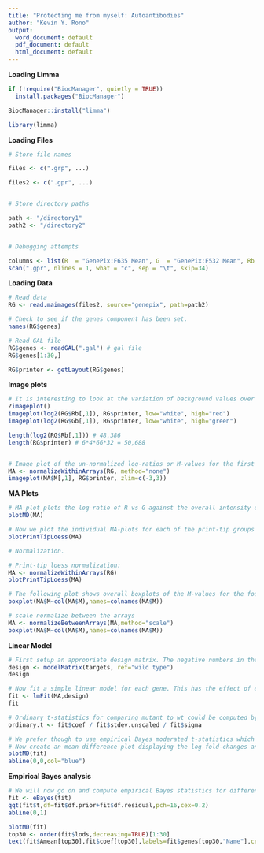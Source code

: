 ```yaml
---
title: "Protecting me from myself: Autoantibodies"
author: "Kevin Y. Rono"
output:
  word_document: default
  pdf_document: default
  html_document: default
---
```


**Loading Limma**
```r
if (!require("BiocManager", quietly = TRUE))
  install.packages("BiocManager")

BiocManager::install("limma")

library(limma)
```

**Loading Files**
```r

# Store file names

files <- c(".grp", ...)

files2 <- c(".gpr", ...) 


# Store directory paths

path <- "/directory1"
path2 <- "/directory2"


# Debugging attempts

columns <- list(R  = "GenePix:F635 Mean", G  = "GenePix:F532 Mean", Rb = "GenePix:B635 Median", Gb = "GenePix:B532 Median")
scan(".gpr", nlines = 1, what = "c", sep = "\t", skip=34)

```


**Loading Data**
```r
# Read data
RG <- read.maimages(files2, source="genepix", path=path2)

# Check to see if the genes component has been set.
names(RG$genes)

# Read GAL file
RG$genes <- readGAL(".gal") # gal file
RG$genes[1:30,]

RG$printer <- getLayout(RG$genes)

```

**Image plots**
```r
# It is interesting to look at the variation of background values over the array. Consider image plots of the red and green background for the first array
?imageplot()
imageplot(log2(RG$Rb[,1]), RG$printer, low="white", high="red")
imageplot(log2(RG$Gb[,1]), RG$printer, low="white", high="green")

length(log2(RG$Rb[,1])) # 48,386
length(RG$printer) # 6*4*66*32 = 50,688


# Image plot of the un-normalized log-ratios or M-values for the first array:
MA <- normalizeWithinArrays(RG, method="none")
imageplot(MA$M[,1], RG$printer, zlim=c(-3,3))
```

**MA Plots**
```r
# MA-plot plots the log-ratio of R vs G against the overall intensity of each spot.
plotMD(MA)

# Now we plot the individual MA-plots for each of the print-tip groups on this array, together with the loess curves which will be used for normalization
plotPrintTipLoess(MA)

# Normalization. 

# Print-tip loess normalization:
MA <- normalizeWithinArrays(RG)
plotPrintTipLoess(MA)

# The following plot shows overall boxplots of the M-values for the four arrays
boxplot(MA$M~col(MA$M),names=colnames(MA$M))

# scale normalize between the arrays
MA <- normalizeBetweenArrays(MA,method="scale")
boxplot(MA$M~col(MA$M),names=colnames(MA$M))
```

**Linear Model**
```r
# First setup an appropriate design matrix. The negative numbers in the design matrix indicate the dye-swaps
design <- modelMatrix(targets, ref="wild type")
design

# Now fit a simple linear model for each gene. This has the effect of estimating the average M-value for each gene, adjusting for the dye-swaps.
fit <- lmFit(MA,design)
fit

# Ordinary t-statistics for comparing mutant to wt could be computed by
ordinary.t <- fit$coef / fit$stdev.unscaled / fit$sigma

# We prefer though to use empirical Bayes moderated t-statistics which are computed below.
# Now create an mean difference plot displaying the log-fold-changes and average A-values for each gene.
plotMD(fit)
abline(0,0,col="blue")
```

**Empirical Bayes analysis**
```r
# We will now go on and compute empirical Bayes statistics for differential expression. The moderated t-statistics use sample standard deviations which have been squeezed towards a pooled standard deviation value.
fit <- eBayes(fit)
qqt(fit$t,df=fit$df.prior+fit$df.residual,pch=16,cex=0.2)
abline(0,1)

plotMD(fit)
top30 <- order(fit$lods,decreasing=TRUE)[1:30]
text(fit$Amean[top30],fit$coef[top30],labels=fit$genes[top30,"Name"],cex=0.8,col="blue")
```

